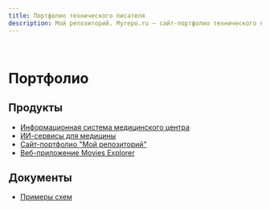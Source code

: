 ```yaml
---
title: Портфолио технического писателя
description: Мой репозиторий. Myrepo.ru – сайт-портфолио технического писателя
---
```


<br />

# Портфолио

## Продукты

- [Информационная система медицинского центра](/portfolio/mis.mdx)
- [ИИ-сервисы для медицины](/portfolio/ai-services.mdx)
- [Сайт-портфолио "Мой репозиторий"](/portfolio/portfolio-website.mdx)
- [Веб-приложение Movies Explorer](/portfolio/movies-explorer)

## Документы

- [Примеры схем](/portfolio/diagrams.mdx)
